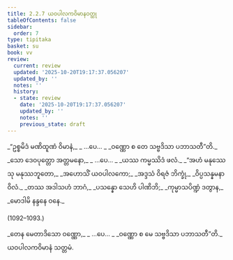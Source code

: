 ```yaml
---
title: 2.2.7 ယဝပါလကဝိမာနဝတ္ထု
tableOfContents: false
sidebar:
  order: 7
type: tipitaka
basket: su
book: vv
review:
  current: review
  updated: '2025-10-20T19:17:37.056207'
  updated_by: ''
  notes: ''
  history:
  - state: review
    date: '2025-10-20T19:17:37.056207'
    updated_by: ''
    notes: ''
    previous_state: draft
---
```



<DynamicBreadcrumb />


<ReviewStatus review={frontmatter.review} showDetails={true} />

<HypothesisAnnotation frontmatter={frontmatter} />

<Division number="1087–1088" book="vv" e="ch" v="19" p="99">

<Paragraph number="933" type="verses" book="vv">
_“ဥစ္စမိဒံ မဏိထူဏံ ဝိမာနံ,_  
_ …ပေ… _  
_ဝဏ္ဏော စ တေ သဗ္ဗဒိသာ ပဘာသတီ”တိ._  

</Paragraph>

</Division>
<Division number="1089" book="vv" e="ch" v="19" p="99">

<Paragraph number="934" type="verses" book="vv">
_သော ဒေဝပုတ္တော အတ္တမနော,_  
_ …ပေ… _  
_ယဿ ကမ္မဿိဒံ ဖလံ._  

</Paragraph>

</Division>
<Division number="1090" book="vv" e="ch" v="19" p="99">

<Paragraph number="935" type="verses" book="vv">
_“အဟံ မနုဿေသု မနုဿဘူတော,_  
_အဟောသိံ ယဝပါလကော;_  
_အဒ္ဒသံ ဝိရဇံ ဘိက္ခုံ,_  
_ဝိပ္ပသန္နမနာဝိလံ._  

</Paragraph>

</Division>
<Division number="1091" book="vv" e="ch" v="19" p="99">

<Paragraph number="936" type="verses" book="vv">
_တဿ အဒါသဟံ ဘာဂံ,_  
_ပသန္နော သေဟိ ပါဏိဘိ;_  
_ကုမ္မာသပိဏ္ဍံ ဒတွာန,_  
_မောဒါမိ နန္ဒနေ ဝနေ._  


(1092–1093.)
</Paragraph>

<Paragraph number="937" type="verses" book="vv">
_တေန မေတာဒိသော ဝဏ္ဏော,_  
_ …ပေ… _  
_ဝဏ္ဏော စ မေ သဗ္ဗဒိသာ ပဘာသတီ”တိ._  


</Paragraph>
</Division>

<Paragraph number="938" type="center" book="vv">
ယဝပါလကဝိမာနံ သတ္တမံ.
</Paragraph>